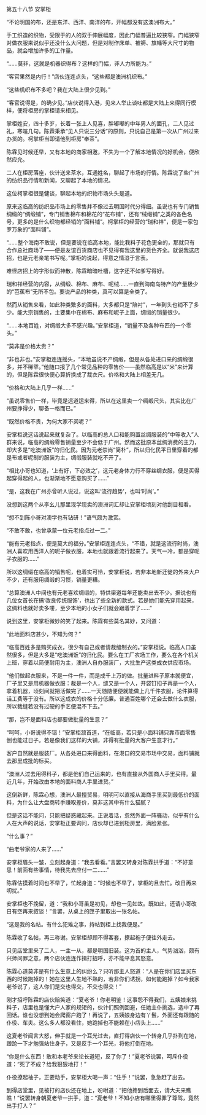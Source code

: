

第五十八节 安掌柜

“不论明国的布，还是东洋、西洋、南洋的布，开幅都没有这澳洲布大。”

手工织造的织物，受限于的人的双手伸展幅度，因此门幅普遍比较狭窄。门幅狭窄对做衣服来说似乎还没什么大问题，但是对制作床单、被褥、旗幡等大尺寸的物品，就会增加许多的工作量。

“……莫非，这就是机器织得布？这样的门幅，非人力所能为。”

“客官果然是内行！”店伙连连点头，“这些都是澳洲机织布。”

“这些机织布不多吧？我在大陆上很少见到。”

“客官说得是，的确少见。”店伙说得入港，见来人举止谈吐都是大陆上来得同行模样，便将柜房的掌柜请来相见。

掌柜姓安，四十多岁，长着一张上人见喜，胖嘟嘟的中年男人的面孔，二人见过礼，寒暄几句。陈霖秉承“见人只说三分话”的原则，只说自己是第一次从广州过来办货的。柯掌柜当即请他到柜房“奉茶”。

陈霖见时候还早，又有本地的商家相邀，不失为一个了解本地情况的好机会，便欣然应允。

二人在柜房落座，伙计送来茶水，互通姓名，聊起了市场的行情。陈霖说了些广州的纺织品行情和新闻，又聊起了本地的情况。

这位柯掌柜很是健谈，聊起本地的织物市场头头是道。

原来这临高的纺织品市场上的零售并不像过去明国时代分得细。虽说也有专门销售绸缎的“绸缎铺”，专门销售棉布和棉花的“花布铺”，还有“绒缎铺”之类的各色名号，更多的是什么织物都经销的“面料铺”。柯掌柜的经营的“瑞和祥”，便是一家包罗万象的“面料铺”。

“……整个海南不敢说，但是要说在临高本地，能比我料子花色更全的，那就只有合作总社商场了――便是友谊百货商店也不见得有我这里的货色齐全。就说我这店招，也是元老亲笔书写呢。”掌柜的说起，得意之情溢于言表。

难怪店招上的字形似而神散，陈霖暗暗吐槽，这字还不如爹写得好。

瑞和祥经营的内容，从绸缎、棉布、麻布、呢绒……一直到海南岛特产的产量极少的“芭蕉布”无所不包。要说产品的种类，真可以算是全类了。

然而从销售来看，如此种类繁多的面料，大多都只是“陪衬”，一年到头也销不了多少。能大宗销售的，主要集中在棉布、麻布和呢子上面，绸缎的销量很少。

“……本地百姓，对绸缎大多不感兴趣。”安掌柜道，“销量不及各种布匹的一个零头。”

“莫非是价格太贵？”

“非也非也。”安掌柜连连摇头，“本地虽说不产绸缎，但是从各处进口来的绸缎很多，并不稀罕。”他随口报了几个常见品种的零售价――虽然临高是以“米”来计算的，但是陈霖很快便心算折换成了裁衣尺。价格和大陆上相差无几。

“价格和大陆上几乎一样……”

“虽说零售价一样，毕竟是远道运来得，所以在这里卖一个绸缎尺头，其实比在广州要挣得少，聊备一格而已。”

“既然价格不贵，为何大家不买呢？”

安掌柜说这话说起来就复杂了。以临高的总人口和能购置丝绸服装的“中等收入”人群来说，临高的绸缎零售销量至少不会低于广州。然而这批原本丝绸消费的主力，却大多是“吃澳洲饭”的归化民。因为元老崇尚“简朴”，所以归化民平日里穿着的都是布或者呢制的服装为主，绸缎服装就吃不开了。

“相比小哥也知道，‘上有好，下必效之’，这元老身体力行不穿丝绸衣服，便是买得起穿得起的人，也渐渐地不愿意购买了……”

“是，这我在广州亦曾听人说过，说这叫‘流行趋势’，也叫‘时尚’。”

没想到这两个从李幺儿那里现学现卖的澳洲词汇却让安掌柜顷刻对他刮目相看。

“想不到陈小哥对澳学也有钻研！”语气颇为激赏。

“不敢不敢，也曾承蒙一位元老指点过一二。”

“能有元老指点，便是莫大的福分。”安掌柜连连点头，“不错，就是这流行时尚，澳洲人喜欢用西洋人的呢子做衣服，本地也就跟着流行起来了。天气一冷，都是穿呢子衣服的……”

所以这绸缎在临高的销售呢，也着实可怜，安掌柜说，若非本地新迁徙的外来大户不少，还有服用绸缎的习惯，销量更糟。

“总算澳洲人中间也有元老喜欢绸缎的，特供渠道每年还能卖出去不少。据说也有几位女首长在搞‘改良传统服饰’，也出了些全新的款式。若是她们能先穿用起来，这绸料也就好卖多喽，至少本地的小女子们就会跟着学了……”

说到这里，安掌柜微妙的笑了起来。陈霖有些莫名其妙，又问道：

“此地面料店甚少，不知为何？”

“临高百姓多是购买成衣，很少有自己或者请裁缝制衣的。”安掌柜说。临高人口虽然很多，但是大多是“吃澳洲饭”的归化民。要么在工厂农场工作，要么在各个机关上班，穿着以简便耐用为主，澳洲人自办服装厂，大批生产这类成衣供应市场。

“他们做起衣服来，不是一件一件，而是成千上万的做。批量进料子原本就便宜，厂子里又是用机器做衣服：裁是一个人，缝又是一个人，开袋钉扣子再是一个人，拿着机器，顷刻间就把活做完了……一天随随便便就能做上几千件衣服，论件算得话工费等于没有。所以这成衣的价格十分低廉。普通百姓哪个还会去做什么衣服，所以裁缝若没有过硬的手艺便混不下去。”

“那，岂不是面料店也都要做批量的生意？”

“呵呵，小哥说得不错！”安掌柜颔首道，“在临高，若只是小面料铺只靠市面零售倒也能过日子。若是像我们这样的大铺，非得有批量的大客户生意才行。”

客户自然就是服装厂。从各处进口来得面料，在港口的交易市场中交易，面料铺就去那里成批的标买。

“澳洲人过去用得料子，都是他们自己运来的，也有直接从外国商人手里买得。最近几年，开始改由本地的面料商人手里进货。”

这倒新鲜，陈霖心想，澳洲人最擅贸易，明明可以直接从海商手里买到最低价的面料，为什么让大盘商转手赚取差价，莫非这其中有什么猫腻？

但是这话不能问，只能把疑惑藏起来。正说着话，忽然外面一阵骚动，似乎有什么人在大声的说话，安掌柜正要询问，店伙却已进到柜房里，满脸紧张。

“什么事？”

“曲老爷家的人来了……”

安掌柜眉头一皱，立刻起身道：“我去看看。”言罢又转身对陈霖拱手道：“不好意思！前面有些事情，待我先去应付一二……”

陈霖估摸着时间也不早了，忙起身道：“时候也不早了，掌柜的且去忙。改日再来叨扰。”

安掌柜也不挽留，道：“我和小哥虽是初见，却也一见如故。既如此，还请小哥改日有空再来叙谈！”言罢，从桌上的匣子里取出一张名帖。

“这是我的名帖。有什么犯难之事，持帖到柜上找我便是。”

陈霖收了名帖，再三称谢。安掌柜却顾不得客套，撩起袍子便往外走去。

只见店堂里来了二人，一主一从，都是明国旧装。这为首的主人，气势汹汹，颇有兴师问罪之意，两个店伙连连作揖打招呼，亦不能平息其怒意。

陈霖心道莫非是有什么生意上的纠纷么？只听那主人怒道：“人是在你们店里买东西的时候跑掉的！她在这里人生地不熟的，若非你们诱拐，如何能跑掉？如今我家老爷说了，这人你们是交也得交，不交也得交！”

刚才招呼陈霖的店伙赔笑道：“夏老爷！你老明鉴！这事怨不得我们，五姨娘来挑料子，店里也是懂大户人家的规矩的，伙计们照例回避，任她主仆挑选，选中了再回话。谁也没想到她会爬窗户跑了！再说了，五姨娘身边有丫鬟，外面还有跟随的仆役、车夫。这么多人都没看住，她跑掉也不能赖在小店头上……”

这夏老爷闻言大怒，伸手就是一个耳光过去，直打得店伙一个转身几乎扑到在地，踉跄一下才勉强站住身子，又是反手一个耳光，将他打倒在地。

“你是什么东西！敢和本老爷来论长道短，反了你了！”夏老爷说罢，呵斥仆役道：“死了不成？给我狠狠地打！”

仆役撩起袖子，正要动手，安掌柜大喝一声：“住手！”说罢，急急赶了出去。

到得店堂里，见被打的店伙还在地上，吩咐道：“把他搀到后面去，请大夫来瞧瞧！”说罢转身朝夏老爷一拱手，道：“夏老爷！不知小店有哪里得罪了尊驾，竟然出手打人？”

